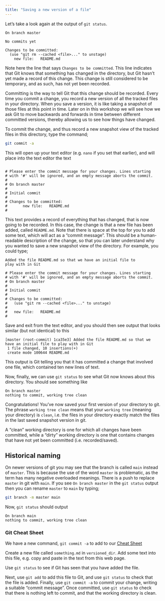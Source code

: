 ```yaml
---
title: "Saving a new version of a file"
---
```




Let’s take a look again at the output of `git status`.

```
On branch master

No commits yet

Changes to be committed:
  (use "git rm --cached <file>..." to unstage)
	new file:   README.md
```

Note here the line that says `Changes to be committed`. This line indicates that Git knows that something has changed in the directory, but Git hasn’t yet made a record of this change. This change is still considered to be temporary, and as such, has not yet been recorded.

Committing is the way to tell Git that this change should be recorded. Every time you commit a change, you record a new version of all the tracked files in your directory. When you save a version, it is like taking a snapshot
of those files at this point in time. Later on in this workshop we will see how we ask Git to move backwards and forwards in time between different committed versions, thereby allowing us to see how things have changed.

To commit the change, and thus record a new snapshot view of the tracked files in this directory, 
type the command;

```.bash
git commit -a
```

This will open up your text editor (e.g. `nano` if you set that earlier), and will place into the text editor the text

```

# Please enter the commit message for your changes. Lines starting
# with '#' will be ignored, and an empty message aborts the commit.
#
# On branch master
#
# Initial commit
#
# Changes to be committed:
#       new file:   README.md
#
```

This text provides a record of everything that has changed, that is now going to be recorded. In this case, the change is that a new file has been added, called `README.md`. Note that there is space at the top for you to add some text, which will act as a “commit message”. This should be a human-readable description of the change, so that you can later understand why you wanted to save a new snapshot view of the directory. For example,
you could type;

```
Added the file README.md so that we have an initial file to
play with in Git

# Please enter the commit message for your changes. Lines starting
# with '#' will be ignored, and an empty message aborts the commit.
# On branch master
#
# Initial commit
#
# Changes to be committed:
#   (use "git rm --cached <file>..." to unstage)
#
#   new file:   README.md
#
```

Save and exit from the text editor, and you should then see output that looks similar (but not identical) to this

```
[master (root-commit) 1ca35e3] Added the file README.md so that we have an initial file to play with in Git
 1 file changed, 10 insertions(+)
 create mode 100644 README.md
```

This output is Git telling you that it has committed a change that involved one file, which contained ten new lines of text.

Now, finally, we can use `git status` to see what Git now knows about this directory. You should see something like

```
On branch master
nothing to commit, working tree clean
```

Congratulations! You've now saved your first version of your directory to git. The phrase
`working tree clean` means that your `working tree` (meaning your directory) is `clean`, i.e.
the files in your directory exactly match the files in the last saved snapshot version in git.

A “clean” working directory is one for which all changes have been committed, while a “dirty” 
working directory is one that contains changes that have not yet been committed (i.e. recorded/saved).

## Historical naming

On newer versions of git you may see that the branch is called `main` instead of `master`. This
is because the use of the word `master` is problematic, as the term has many negative overloaded
meanings. There is a push to replace `master` in git with `main`. If you see `On branch master`
in the `git status` output then you can rename `master` to `main` by typing;

```.bash
git branch -m master main
```

Now, `git status` should output

```
On branch main
nothing to commit, working tree clean
```

### Git Cheat Sheet

We have a new command, `git commit -a` to add to our [Cheat Sheet](./910-cheat-sheet.qmd)



::: {#exercise-1 .callout-note title="Exercise" icon=false}

Create a new file called `something.md` in `versioned_dir`. Add some text into this file, e.g. copy and paste in the 
text from this web page.

Use `git status` to see if Git has seen that you have added the file.

Next, use `git add` to add this file to Git, and use `git status` to check that the file is added. Finally, use `git commit -a` to commit your change, writing a suitable “commit message”. Once committed, use `git status` to check that there is nothing left to commit, and that the working directory is clean.

:::